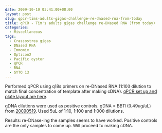 ```yaml
---
date: 2009-10-10 03:41:00+00:00
layout: post
slug: qpcr-tims-adults-gigas-challenge-re-dnased-rna-from-today
title: qPCR - Tim's adults gigas challenge re-DNased RNA (from today)
categories:
  - Miscellaneous
tags:
  - Crassostrea gigas
  - DNased RNA
  - Immomix
  - Opticon2
  - Pacific oyster
  - qPCR
  - RNA
  - SYTO 13
---
```


Performed qPCR using q18s primers on re-DNased RNA (1:100 dilution to match final concentration of template after making cDNA). [qPCR set up and plate layout are here](https://eagle.fish.washington.edu/Arabidopsis/Notebook%20Workup%20Files/20091009-01.jpg).

gDNA dilutions were used as positive controls. gDNA = BB11 (0.49ug/uL) from [20090519](/Sam%27s+Working+Notebook+Jan-May+2009#sjw20090519). Used 5uL of 1:10, 1:100 and 1:000 dilutions.

Results: re-DNase-ing the samples seems to have worked. Positive controls are the only samples to come up. Will proceed to making cDNA.
